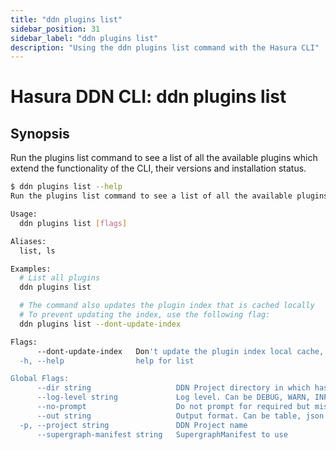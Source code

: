 ```yaml
---
title: "ddn plugins list"
sidebar_position: 31
sidebar_label: "ddn plugins list"
description: "Using the ddn plugins list command with the Hasura CLI"
---
```


# Hasura DDN CLI: ddn plugins list

## Synopsis
Run the plugins list command to see a list of all the available plugins which extend the functionality of the CLI, their versions and installation status.

```bash
$ ddn plugins list --help
Run the plugins list command to see a list of all the available plugins which extend the functionality of the CLI, their versions and installation status.

Usage:
  ddn plugins list [flags]

Aliases:
  list, ls

Examples:
  # List all plugins
  ddn plugins list

  # The command also updates the plugin index that is cached locally
  # To prevent updating the index, use the following flag:
  ddn plugins list --dont-update-index

Flags:
      --dont-update-index   Don't update the plugin index local cache, only show the list
  -h, --help                help for list

Global Flags:
      --dir string                   DDN Project directory in which hasura.yaml is present (default ".")
      --log-level string             Log level. Can be DEBUG, WARN, INFO, ERROR, or FATAL. (default "INFO")
      --no-prompt                    Do not prompt for required but missing flags
      --out string                   Output format. Can be table, json or yaml. (default "table")
  -p, --project string               DDN Project name
      --supergraph-manifest string   SupergraphManifest to use
```

